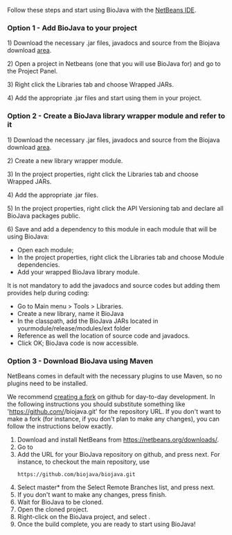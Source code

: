 Follow these steps and start using BioJava with the [http://www.netbeans.org NetBeans IDE].

=== Option 1 - Add BioJava to your project ===

1) Download the necessary .jar files, javadocs and source from the Biojava download [[BioJava:Download_1.8|area]].

2) Open a project in Netbeans (one that you will use BioJava for) and go to the Project Panel.

3) Right click the Libraries tab and choose Wrapped JARs.

4) Add the appropriate .jar files and start using them in your project.

=== Option 2 - Create a BioJava library wrapper module and refer to it ===

1) Download the necessary .jar files, javadocs and source from the Biojava download [[BioJava:Download_1.8|area]].

2) Create a new library wrapper module.

3) In the project properties, right click the Libraries tab and choose Wrapped JARs.

4) Add the appropriate .jar files.

5) In the project properties, right click the API Versioning tab and declare all BioJava packages public.

6) Save and add a dependency to this module in each module that will be using BioJava:
* Open each module;
* In the project properties, right click the Libraries tab and choose Module dependencies.
* Add your wrapped BioJava library module.


It is not mandatory to add the javadocs and source codes but adding them provides help during coding:
* Go to Main menu > Tools > Libraries.
* Create a new library, name it BioJava
* In the classpath, add the BioJava JARs located in yourmodule/release/modules/ext folder
* Reference as well the location of source code and javadocs.
* Click OK; BioJava code is now accessible.

=== Option 3 - Download BioJava using Maven ===
NetBeans comes in default with the necessary plugins to use Maven, so no plugins need to be installed.

We recommend [https://help.github.com/articles/fork-a-repo creating a fork] on github for day-to-day development. In the following instructions you should substitute something like 'https://github.com/<username>/biojava.git' for the repository URL. If you don't want to make a fork (for instance, if you don't plan to make any changes), you can follow the instructions below exactly.
#Download and install NetBeans from https://netbeans.org/downloads/.
#Go to {{menu|Team|Git|Clone..}}
#Add the URL for your BioJava repository on github, and press next. For instance, to checkout the main repository, use <pre>https://github.com/biojava/biojava.git</pre>
#Select master* from the Select Remote Branches list, and press next.
#If you don't want to make any changes, press finish.
#Wait for BioJava to be cloned.
#Open the cloned project.
#Right-click on the BioJava project, and select {{menu|Build with Dependences}}.
#Once the build complete, you are ready to start using BioJava!